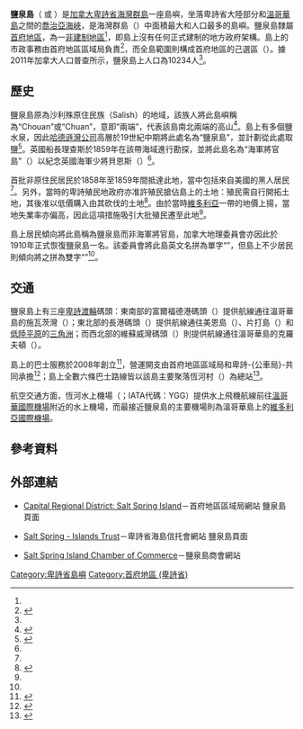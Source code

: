 {{noteTA
|1=zh-hans:不列颠哥伦比亚;zh-hk:卑詩;zh-tw:不列顛哥倫比亞;
}}
{{Infobox islands
| name = 鹽泉島
| image name = Ganges, British Columbia.jpg
| image caption = 鹽泉島恆河村一帶的鳥瞰圖
| image size =
| locator map = Gulf Islands map.png
| native name =
| native name link =
| nickname =
| location = [[加拿大|加拿大]][[卑詩省|卑詩省]]西南海岸[[喬治亞海峽|喬治亞海峽]]
| coordinates = {{Coord|48|50|N|123|30|W|region:CA_type:isle_scale:250000|display=inline,title}}
| archipelago =
| total islands =
| major islands =
| area_km2 = 183.03
| rank = 
| highest_mount = 
| elevation_m = 
| country = 加拿大
| country admin divisions title = [[加拿大行政區劃|省]]
| country admin divisions = {{flag|British Columbia}}
| country admin divisions title 1 = [[不列顛哥倫比亞省行政區劃|區域局]]
| country admin divisions 1 = [[首府地區_(卑詩省)|首府地區]]
| country admin divisions title 2 =
| country admin divisions 2 =
| country capital city =
| country largest city = 
| country largest city population = 
| country leader title =
| country leader name =
| population = 10234<ref name="2011census">{{Cite web |url=http://www12.statcan.gc.ca/census-recensement/2011/dp-pd/prof/details/page.cfm?Lang=E&Geo1=CSD&Code1=5917027&Geo2=CD&Code2=5917&Data=Count&SearchText=capital%20F&SearchType=Begins&SearchPR=59&B1=All&Custom=&TABID=1 |title=Census Profile - Census Subdivision |accessdate=2014-02-07 |work=[[Statistics_Canada|Statistics Canada]] |date=2014-01-08 |archive-date=2014-02-22 |archive-url=https://web.archive.org/web/20140222035906/http://www12.statcan.gc.ca/census-recensement/2011/dp-pd/prof/details/page.cfm?Lang=E&Geo1=CSD&Code1=5917027&Geo2=CD&Code2=5917&Data=Count&SearchText=capital%20F&SearchType=Begins&SearchPR=59&B1=All&Custom=&TABID=1 |dead-url=no }}</ref>
| population as of = 2011年
| density_km2 = 55.9
| ethnic groups =
| additional info =
}}

'''鹽泉島'''（{{lang-en|Saltspring Island}} 或 {{lang|en|Salt Spring Island}}）是[[加拿大|加拿大]][[卑詩省|卑詩省]][[海灣群島|海灣群島]]一座島嶼，坐落卑詩省大陸部分和[[溫哥華島|溫哥華島]]之間的[[喬治亞海峽|喬治亞海峽]]，是海灣群島（{{lang|en|Gulf Islands}}）中面積最大和人口最多的島嶼。鹽泉島隸屬[[首府地區_(卑詩省)|首府地區]]，為一[[非建制地區|非建制地區]]<ref name="CRD"/>，即島上沒有任何正式建制的地方政府架構。島上的市政事務由首府地區區域局負責<ref name="CRD">{{Cite web |url=https://www.crd.bc.ca/about/about-the-region/salt-spring-island |title=Salt Spring Island |accessdate=2014-02-07 |work=Capital Regional District |archive-date=2014-02-09 |archive-url=https://web.archive.org/web/20140209075845/https://crd.bc.ca/about/about-the-region/salt-spring-island |dead-url=no }}</ref>，而全島範圍則構成首府地區的己選區（{{lang|en|Electoral Area F}}）。據2011年加拿大人口普查所示，鹽泉島上人口為10234人<ref name="2011census"/>。

==歷史==
鹽泉島原為沙利殊原住民族（Salish）的地域，該族人將此島嶼稱為“Chouan”或“Chuan”，意即“兩端”，代表該島南北兩端的高山<ref name="tour">{{Cite web |url=http://saltspringtourism.com/about/history/ |title=Salt Spring Island History |accessdate=2014-02-07 |work=Salt Spring Island Tourism |archive-date=2014-02-23 |archive-url=https://web.archive.org/web/20140223010305/http://saltspringtourism.com/about/history/ |dead-url=no }}</ref>。島上有多個鹽水泉，因此[[哈德遜灣公司|哈德遜灣公司]]高層於19世紀中期將此處名為“鹽泉島”，並計劃從此處取鹽<ref name="GeoBC">{{Cite web |url=http://apps.gov.bc.ca/pub/bcgnws/names/13666.html |title=BC Geographical Names: Saltspring Island |accessdate=2014-02-07 |work=GeoBC |archive-date=2012-09-30 |archive-url=https://web.archive.org/web/20120930042300/http://apps.gov.bc.ca/pub/bcgnws/names/13666.html |dead-url=no }}</ref>。英國船長理查斯於1859年在該帶海域進行勘探，並將此島名為“海軍將官島”（{{lang|en|Admiral Island}}）以紀念英國海軍少將貝恩斯（{{lang|en|Robert Lambert Baynes}}）<ref name="GeoBC"/>。

首批非原住民居民於1858年至1859年間抵達此地，當中包括來自美國的黑人居民<ref name="tour"/>。另外，當時的卑詩殖民地政府亦准許殖民搶佔島上的土地：殖民需自行開拓土地，其後准以低價購入由其砍伐的土地<ref name=Sandwell>{{cite book | last = Sandwell | first = Ruth Wells | title = Beyond the City Limits: Rural History in British Columbia | publisher = UBC Press | year = 1999 | isbn = 0-7748-0694-X | page = 85}}</ref>。由於當時[[維多利亞_(卑詩)|維多利亞]]一帶的地價上揚，當地失業率亦偏高，因此這項措施吸引大批殖民遷至此地<ref name="tour"/>。

島上居民傾向將此島稱為鹽泉島而非海軍將官島，加拿大地理委員會亦因此於1910年正式恢復鹽泉島一名。該委員會將此島英文名拼為單字“{{lang|en|Saltspring}}”，但島上不少居民則傾向將之拼為雙字“{{lang|en|Salt Spring}}”<ref name="GeoBC"/>。

==交通==
鹽泉島上有三座[[卑詩渡輪|卑詩渡輪]]碼頭：東南部的富爾福德港碼頭（{{lang|en|Fulford Harbor}}）提供航線通往溫哥華島的施瓦茨灣（{{lang|en|Swartz Bay}}）；東北部的長港碼頭（{{lang|en|Long Harbor}}）提供航線通往美恩島（{{lang|en|Mayne Island}}）、片打島（{{lang|en|Pender Island}}）和[[低陸平原|低陸平原]]的[[三角洲_(卑詩省)|三角洲]]；而西北部的維蘇威灣碼頭（{{lang|en|Vesuvius Bay}}）則提供航線通往溫哥華島的克羅夫頓（{{lang|en|Crofton}}）。

島上的巴士服務於2008年創立<ref>{{Cite web |url=https://www.crd.bc.ca/about/what-we-do/transportation-transit |title=Transportation & Transit (SSI) |accessdate=2014-02-07 |work=Capital Regional District |archive-date=2014-03-02 |archive-url=https://web.archive.org/web/20140302005922/https://www.crd.bc.ca/about/what-we-do/transportation-transit |dead-url=no }}</ref>，營運開支由首府地區區域局和卑詩-{公車局}-共同承擔<ref>{{Cite web |url=http://www.transitbc.com/regions/ssi/ |title=Salt Spring Island Transit System |accessdate=2014-02-07 |work=BC Transit |archive-date=2014-02-22 |archive-url=https://web.archive.org/web/20140222040638/http://www.transitbc.com/regions/ssi/ |dead-url=no }}</ref>；島上全數六條巴士路線皆以該島主要聚落恆河村（{{lang|en|Ganges}}）為總站<ref>{{Cite web |url=http://www.transitbc.com/regions/ssi/schedules/map.cfm?rmnu=dvMap&p=side&region=0& |title=Regional Map for Salt Spring Island |accessdate=2014-02-07 |work=BC Transit |archive-date=2014-02-22 |archive-url=https://web.archive.org/web/20140222040546/http://www.transitbc.com/regions/ssi/schedules/map.cfm?rmnu=dvMap&p=side&region=0& |dead-url=no }}</ref>。

航空交通方面，恆河水上機場（{{lang|en|Ganges Water Aerodrome}}；IATA代碼：YGG）提供水上飛機航線前往[[溫哥華國際機場|溫哥華國際機場]]附近的水上機場，而最接近鹽泉島的主要機場則為溫哥華島上的[[維多利亞國際機場|維多利亞國際機場]]。

==參考資料==
{{reflist}}

==外部連結==
{{Commons category|Saltspring Island}}
*{{en}}[https://www.crd.bc.ca/about/about-the-region/salt-spring-island Capital Regional District: Salt Spring Island]{{Wayback|url=https://www.crd.bc.ca/about/about-the-region/salt-spring-island |date=20140209075845 }}－首府地區區域局網站 鹽泉島頁面
*{{en}}[http://www.islandstrust.bc.ca/islands/local-trust-areas/salt-spring.aspx Salt Spring - Islands Trust]{{Wayback|url=http://www.islandstrust.bc.ca/islands/local-trust-areas/salt-spring.aspx |date=20140221175645 }}－卑詩省海島信托會網站 鹽泉島頁面
*{{en}}[http://saltspringchamber.com/ Salt Spring Island Chamber of Commerce]{{Wayback|url=http://saltspringchamber.com/ |date=20140221215147 }}－鹽泉島商會網站

[[Category:卑詩省島嶼|Category:卑詩省島嶼]]
[[Category:首府地區_(卑詩省)|Category:首府地區 (卑詩省)]]
